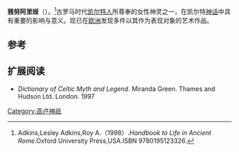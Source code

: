 {{Infobox deity|type=irish
| name = 雅努阿里娅
|god_of=泉水、治愈、音乐女神}}
'''雅努阿里娅'''（{{lang-en|Ianuaria}}）。<ref>Adkins,Lesley Adkins,Roy A.（1998）.''Handbook to Life in Ancient Rome''.Oxford University Press,USA.ISBN 9780195123326.</ref>古罗马时代[[凯尔特人|凯尔特人]]所尊奉的女性神灵之一，在凯尔特[[神话|神话]]中具有重要的影响与意义。现已在[[欧洲|欧洲]]发现多件以其作为表现对象的艺术作品。

== 参考 ==
{{reflist}}

== 扩展阅读 ==
* ''Dictionary of Celtic Myth and Legend''. Miranda Green. Thames and Hudson Ltd. London. 1997


[[Category:高卢神祇|Category:高卢神祇]]